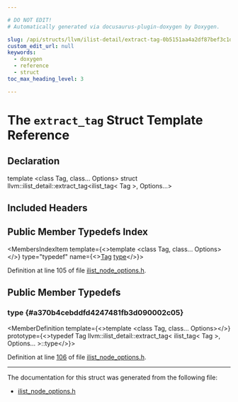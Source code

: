 ```yaml
---

# DO NOT EDIT!
# Automatically generated via docusaurus-plugin-doxygen by Doxygen.

slug: /api/structs/llvm/ilist-detail/extract-tag-0b5151aa4a2df87bef3c1dd805e6dc03
custom_edit_url: null
keywords:
  - doxygen
  - reference
  - struct
toc_max_heading_level: 3

---
```





# The `extract_tag` Struct Template Reference

<DoxygenPage pluginConfig={pluginConfig}>



## Declaration

<CodeBlock>template &lt;class Tag, class... Options&gt;
struct llvm::ilist_detail::extract_tag&lt;ilist&#95;tag&lt; Tag &gt;, Options...&gt;</CodeBlock>

## Included Headers

<IncludesList>
<IncludesListItem
  filePath="llvm/ADT/ilist_node_options.h"
  permalink="/docs/api/files/include/include/llvm/include/llvm/adt/ilist-node-options-h"
  isLocal="true" />
</IncludesList>

## Public Member Typedefs Index

<MembersIndex>

<MembersIndexItem
  template={<>template &lt;class Tag, class... Options&gt;</>}
  type="typedef"
  name={<><a href="/docs/api/namespaces/llvm/#ac226f3d2b9ca090171a8e0a8cb92c343ac101058e7ea21bbbf2a5ac893088e90b">Tag</a> <a href="#a370b4cebddfd4247481fb3d090002c05">type</a></>}>
</MembersIndexItem>

</MembersIndex>


Definition at line 105 of file <a href="/docs/api/files/include/include/llvm/include/llvm/adt/ilist-node-options-h">ilist&#95;node&#95;options.h</a>.

<SectionDefinition>

## Public Member Typedefs

### type {#a370b4cebddfd4247481fb3d090002c05}

<MemberDefinition
  template={<>template &lt;class Tag, class... Options&gt;</>}
  prototype={<>typedef Tag llvm::ilist&#95;detail::extract&#95;tag&lt; ilist&#95;tag&lt; Tag &gt;, Options... &gt;::type</>}>

Definition at line <a href="/docs/api/files/include/include/llvm/include/llvm/adt/ilist-node-options-h/#l00106">106</a> of file <a href="/docs/api/files/include/include/llvm/include/llvm/adt/ilist-node-options-h">ilist&#95;node&#95;options.h</a>.
</MemberDefinition>

</SectionDefinition>

<hr/>

The documentation for this struct was generated from the following file:

<ul>
<li><a href="/docs/api/files/include/include/llvm/include/llvm/adt/ilist-node-options-h">ilist_node_options.h</a></li>
</ul>

</DoxygenPage>
